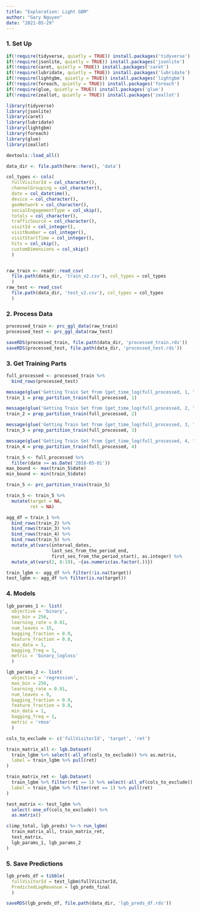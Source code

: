 ```yaml
---
title: "Exploration: Light GBM"
author: "Gary Nguyen"
date: "2021-05-29"
---
```


### 1. Set Up

```r
if(!require(tidyverse, quietly = TRUE)) install.packages('tidyverse')
if(!require(jsonlite, quietly = TRUE)) install.packages('jsonlite')
if(!require(caret, quietly = TRUE)) install.packages('caret')
if(!require(lubridate, quietly = TRUE)) install.packages('lubridate')
if(!require(lightgbm, quietly = TRUE)) install.packages('lightgbm')
if(!require(foreach, quietly = TRUE)) install.packages('foreach')
if(!require(glue, quietly = TRUE)) install.packages('glue')
if(!require(zeallot, quietly = TRUE)) install.packages('zeallot')

library(tidyverse)
library(jsonlite)
library(caret)
library(lubridate)
library(lightgbm)
library(foreach)
library(glue)
library(zeallot)

devtools::load_all()

data_dir <- file.path(here::here(), 'data')
```

```r

col_types <- cols(
  fullVisitorId = col_character(),
  channelGrouping = col_character(),
  date = col_datetime(),
  device = col_character(),
  geoNetwork = col_character(),
  socialEngagementType = col_skip(), 
  totals = col_character(),
  trafficSource = col_character(),
  visitId = col_integer(), 
  visitNumber = col_integer(),
  visitStartTime = col_integer(),
  hits = col_skip(),
  customDimensions = col_skip()
  )


raw_train <- readr::read_csv(
  file.path(data_dir, 'train_v2.csv'), col_types = col_types
  )
raw_test <- read_csv(
  file.path(data_dir, 'test_v2.csv'), col_types = col_types
  )
```

### 2. Process Data

```r
processed_train <- prc_ggl_data(raw_train)
processed_test <- prc_ggl_data(raw_test)
```

```r
saveRDS(processed_train, file.path(data_dir, 'processed_train.rds'))
saveRDS(processed_test, file.path(data_dir, 'processed_test.rds'))
```

### 3. Get Training Parts

```r
full_processed <- processed_train %>% 
  bind_rows(processed_test)
```

```r
message(glue('Getting Train Set from {get_time_log(full_processed, 1, "start")} to {get_time_log(full_processed, 1, "end")}.\n\n'))
train_1 = prep_partition_train(full_processed, 1)

message(glue('Getting Train Set from {get_time_log(full_processed, 2, "start")} to {get_time_log(full_processed, 2, "end")}.\n\n'))
train_2 = prep_partition_train(full_processed, 2)

message(glue('Getting Train Set from {get_time_log(full_processed, 3, "start")} to {get_time_log(full_processed, 3, "end")}.\n\n'))
train_3 = prep_partition_train(full_processed, 3)

message(glue('Getting Train Set from {get_time_log(full_processed, 4, "start")} to {get_time_log(full_processed, 4, "end")}.\n\n'))
train_4 = prep_partition_train(full_processed, 4)
```

```r
train_5 <- full_processed %>% 
  filter(date >= as.Date('2018-05-01'))
max_bound <- max(train_5$date)
min_bound <- min(train_5$date)

train_5 <- prc_partition_train(train_5)

train_5 <- train_5 %>% 
  mutate(target = NA,
         ret = NA)
```

```r
agg_df = train_1 %>% 
  bind_rows(train_2) %>% 
  bind_rows(train_3) %>% 
  bind_rows(train_4) %>% 
  bind_rows(train_5) %>% 
  mutate_at(vars(interval_dates, 
                 last_ses_from_the_period_end,
                 first_ses_from_the_period_start), as.integer) %>% 
  mutate_at(vars(2, 8:19), ~{as.numeric(as.factor(.))})

train_lgbm <- agg_df %>% filter(!is.na(target))
test_lgbm <- agg_df %>% filter(is.na(target))
```

### 4. Models

```r
lgb_params_1 <- list(
  objective = 'binary',
  max_bin = 256,
  learning_rate = 0.01,
  num_leaves = 15,
  bagging_fraction = 0.9,
  feature_fraction = 0.8,
  min_data = 1,
  bagging_freq = 1,
  metric = 'binary_logloss'
  )

lgb_params_2 <- list(
  objective = 'regression',
  max_bin = 256,
  learning_rate = 0.01,
  num_leaves = 9,
  bagging_fraction = 0.9,
  feature_fraction = 0.8,
  min_data = 1,
  bagging_freq = 1,
  metric = 'rmse'
  )
```

```r
cols_to_exclude <- c('fullVisitorId', 'target', 'ret')

train_matrix_all <- lgb.Dataset(
  train_lgbm %>% select(-all_of(cols_to_exclude)) %>% as.matrix,
  label = train_lgbm %>% pull(ret)
)

train_matrix_ret <- lgb.Dataset(
  train_lgbm %>% filter(ret == 1) %>% select(-all_of(cols_to_exclude)) %>% as.matrix,
  label = train_lgbm %>% filter(ret == 1) %>% pull(ret)
)

test_matrix <- test_lgbm %>% 
  select(-one_of(cols_to_exclude)) %>% 
  as.matrix()
```

```r
c(imp_total, lgb_preds) %<-% run_lgbm(
  train_matrix_all, train_matrix_ret, 
  test_matrix,
  lgb_params_1, lgb_params_2
)
```

### 5. Save Predictions

```r
lgb_preds_df = tibble(
  fullVisitorId = test_lgbm$fullVisitorId, 
  PredictedLogRevenue = lgb_preds_final
  )

saveRDS(lgb_preds_df, file.path(data_dir, 'lgb_preds_df.rds'))
```



